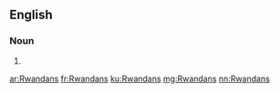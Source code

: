 ==English==

===Noun===
{{head|en|plural}}

# {{plural of|Rwandan|lang=en}}

[[ar:Rwandans]]
[[fr:Rwandans]]
[[ku:Rwandans]]
[[mg:Rwandans]]
[[nn:Rwandans]]